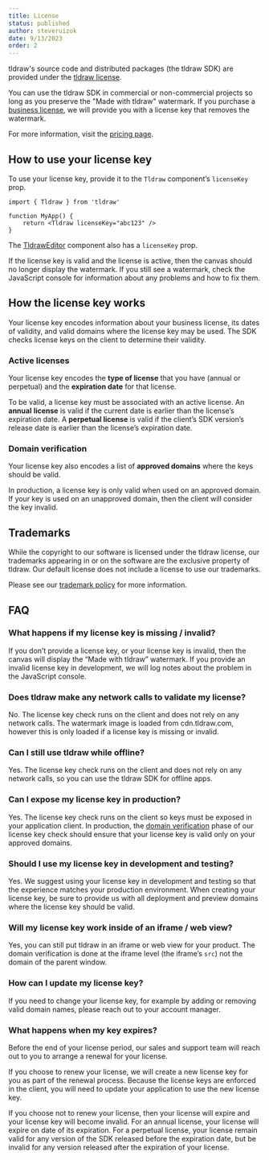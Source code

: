 ```yaml
---
title: License
status: published
author: steveruizok
date: 9/13/2023
order: 2
---
```


tldraw's source code and distributed packages (the tldraw SDK) are provided under the [tldraw license](https://github.com/tldraw/tldraw/blob/main/LICENSE.md).

You can use the tldraw SDK in commercial or non-commercial projects so long as you preserve the "Made with tldraw" watermark. If you purchase a [business license](https://tldraw.dev#pricing), we will provide you with a license key that removes the watermark.

For more information, visit the [pricing page](https://tldraw.dev#pricing).

## How to use your license key

To use your license key, provide it to the `Tldraw` component’s `licenseKey` prop.

```tsx
import { Tldraw } from 'tldraw'

function MyApp() {
	return <Tldraw licenseKey="abc123" />
}
```

<Callout>The [TldrawEditor](?) component also has a `licenseKey` prop.</Callout>

If the license key is valid and the license is active, then the canvas should no longer display the watermark. If you still see a watermark, check the JavaScript console for information about any problems and how to fix them.

## How the license key works

Your license key encodes information about your business license, its dates of validity, and valid domains where the license key may be used. The SDK checks license keys on the client to determine their validity.

### Active licenses

Your license key encodes the **type of license** that you have (annual or perpetual) and the **expiration date** for that license.

To be valid, a license key must be associated with an active license. An **annual** **license** is valid if the current date is earlier than the license’s expiration date. A **perpetual license** is valid if the client’s SDK version’s release date is earlier than the license’s expiration date.

### Domain verification

Your license key also encodes a list of **approved domains** where the keys should be valid.

In production, a license key is only valid when used on an approved domain. If your key is used on an unapproved domain, then the client will consider the key invalid.

## Trademarks

While the copyright to our software is licensed under the tldraw license, our trademarks appearing in or on the software are the exclusive property of tldraw. Our default license does not include a license to use our trademarks.

Please see our [trademark policy](https://github.com/tldraw/tldraw/blob/main/TRADEMARKS.md) for more information.

## FAQ

### What happens if my license key is missing / invalid?

If you don’t provide a license key, or your license key is invalid, then the canvas will display the “Made with tldraw” watermark. If you provide an invalid license key in development, we will log notes about the problem in the JavaScript console.

### Does tldraw make any network calls to validate my license?

No. The license key check runs on the client and does not rely on any network calls. The watermark image is loaded from cdn.tldraw.com, however this is only loaded if a license key is missing or invalid.

### Can I still use tldraw while offline?

Yes. The license key check runs on the client and does not rely on any network calls, so you can use the tldraw SDK for offline apps.

### Can I expose my license key in production?

Yes. The license key check runs on the client so keys must be exposed in your application client. In production, the [domain verification](#Domain-verification) phase of our license key check should ensure that your license key is valid only on your approved domains.

### Should I use my license key in development and testing?

Yes. We suggest using your license key in development and testing so that the experience matches your production environment. When creating your license key, be sure to provide us with all deployment and preview domains where the license key should be valid.

### Will my license key work inside of an iframe / web view?

Yes, you can still put tldraw in an iframe or web view for your product. The domain verification is done at the iframe level (the iframe’s `src`) not the domain of the parent window.

### How can I update my license key?

If you need to change your license key, for example by adding or removing valid domain names, please reach out to your account manager.

### What happens when my key expires?

Before the end of your license period, our sales and support team will reach out to you to arrange a renewal for your license.

If you choose to renew your license, we will create a new license key for you as part of the renewal process. Because the license keys are enforced in the client, you will need to update your application to use the new license key.

If you choose not to renew your license, then your license will expire and your license key will become invalid. For an annual license, your license will expire on date of its expiration. For a perpetual license, your license remain valid for any version of the SDK released before the expiration date, but be invalid for any version released after the expiration of your license.
